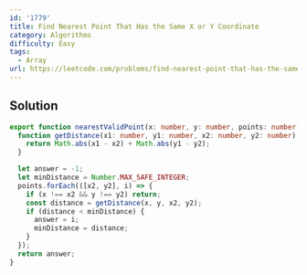 ```yaml
---
id: '1779'
title: Find Nearest Point That Has the Same X or Y Coordinate
category: Algorithms
difficulty: Easy
tags:
  - Array
url: https://leetcode.com/problems/find-nearest-point-that-has-the-same-x-or-y-coordinate
---
```


## Solution

```typescript showLineNumbers
export function nearestValidPoint(x: number, y: number, points: number[][]): number {
  function getDistance(x1: number, y1: number, x2: number, y2: number) {
    return Math.abs(x1 - x2) + Math.abs(y1 - y2);
  }

  let answer = -1;
  let minDistance = Number.MAX_SAFE_INTEGER;
  points.forEach(([x2, y2], i) => {
    if (x !== x2 && y !== y2) return;
    const distance = getDistance(x, y, x2, y2);
    if (distance < minDistance) {
      answer = i;
      minDistance = distance;
    }
  });
  return answer;
}
```
